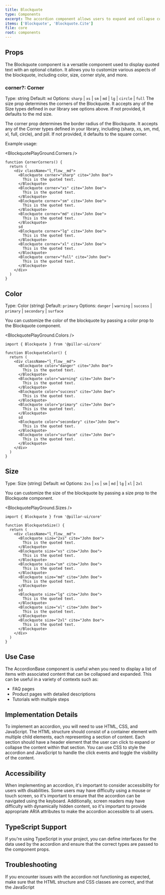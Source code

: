 ```yaml
---
title: Blockquote
type: Components
excerpt: The accordion component allows users to expand and collapse content sections, which can be useful for displaying large amounts of information in a compact and organized manner.
items: ['Blockquote', 'Blockquote.Cite']
file: core
root: components
---
```


## Props

The Blockquote component is a versatile component used to display quoted text with an optional citation. It allows you to customize various aspects of the blockquote, including color, size, corner style, and more.

### corner?: Corner

Type: string
Default: `md`
Options: `sharp` | `xs` | `sm` | `md` | `lg` | `circle` | `full`
The size prop determines the corners of the Blockquote. It accepts any of the Size types defined in our library see options above. If not provided, it defaults to the md size.

The corner prop determines the border radius of the Blockquote. It accepts any of the Corner types defined in your library, including (sharp, xs, sm, md, xl, full, circle), and pill. If not provided, it defaults to the square corner.

Example usage:

<BlockquotePlayGround.Corners />

```tsx showLineNumbers title="Accordion.tsx"
function CornerCorners() {
  return (
    <div className="l_flow__md">
      <Blockquote corner="sharp" cite="John Doe">
        This is the quoted text.
      </Blockquote>
      <Blockquote corner="xs" cite="John Doe">
        This is the quoted text.
      </Blockquote>
      <Blockquote corner="sm" cite="John Doe">
        This is the quoted text.
      </Blockquote>
      <Blockquote corner="md" cite="John Doe">
        This is the quoted text.
      </Blockquote>
      sd
      <Blockquote corner="lg" cite="John Doe">
        This is the quoted text.
      </Blockquote>
      <Blockquote corner="xl" cite="John Doe">
        This is the quoted text.
      </Blockquote>
      <Blockquote corner="full" cite="John Doe">
        This is the quoted text.
      </Blockquote>
    </div>
  )
}
```

## Color

Type: Color (string)
Default: `primary`
Options: `danger` | `warning` | `success` | `primary` | `secondary` | `surface`

You can customize the color of the blockquote by passing a color prop to the Blockquote component.

<BlockquotePlayGround.Colors />

```tsx showLineNumbers title="Blockquote.tsx"
import { Blockquote } from '@pillar-ui/core'

function BlockquoteColor() {
  return (
    <div className="l_flow__md">
      <Blockquote color="danger" cite="John Doe">
        This is the quoted text.
      </Blockquote>
      <Blockquote color="warning" cite="John Doe">
        This is the quoted text.
      </Blockquote>
      <Blockquote color="success" cite="John Doe">
        This is the quoted text.
      </Blockquote>
      <Blockquote color="primary" cite="John Doe">
        This is the quoted text.
      </Blockquote>
      sd
      <Blockquote color="secondary" cite="John Doe">
        This is the quoted text.
      </Blockquote>
      <Blockquote color="surface" cite="John Doe">
        This is the quoted text.
      </Blockquote>
    </div>
  )
}
```

## Size

Type: Size (string)
Default: `md`
Options: `2xs` | `xs` | `sm` | `md` | `lg` | `xl` | `2xl`

You can customize the size of the blockquote by passing a size prop to the Blockquote component.

<BlockquotePlayGround.Sizes />

```tsx showLineNumbers title="Blockquote.tsx"
import { Blockquote } from '@pillar-ui/core'

function BlockquoteSize() {
  return (
    <div className="l_flow__md">
      <Blockquote size="2xs" cite="John Doe">
        This is the quoted text.
      </Blockquote>
      <Blockquote size="xs" cite="John Doe">
        This is the quoted text.
      </Blockquote>
      <Blockquote size="sm" cite="John Doe">
        This is the quoted text.
      </Blockquote>
      <Blockquote size="md" cite="John Doe">
        This is the quoted text.
      </Blockquote>
      sd
      <Blockquote size="lg" cite="John Doe">
        This is the quoted text.
      </Blockquote>
      <Blockquote size="xl" cite="John Doe">
        This is the quoted text.
      </Blockquote>
      <Blockquote size="2xl" cite="John Doe">
        This is the quoted text.
      </Blockquote>
    </div>
  )
}
```

## Use Case

The AccordionBase component is useful when you need to display a list of items with associated content that can be collapsed and expanded. This can be useful in a variety of contexts such as:

- FAQ pages
- Product pages with detailed descriptions
- Tutorials with multiple steps

## Implementation Details

To implement an accordion, you will need to use HTML, CSS, and JavaScript. The HTML structure should consist of a container element with multiple child elements, each representing a section of content. Each section should have a header element that the user can click to expand or collapse the content within that section. You can use CSS to style the accordion and JavaScript to handle the click events and toggle the visibility of the content.

## Accessibility

When implementing an accordion, it's important to consider accessibility for users with disabilities. Some users may have difficulty using a mouse or touch screen, so it's important to ensure that the accordion can be navigated using the keyboard. Additionally, screen readers may have difficulty with dynamically hidden content, so it's important to provide appropriate ARIA attributes to make the accordion accessible to all users.

## TypeScript Support

If you're using TypeScript in your project, you can define interfaces for the data used by the accordion and ensure that the correct types are passed to the component props.

## Troubleshooting

If you encounter issues with the accordion not functioning as expected, make sure that the HTML structure and CSS classes are correct, and that the JavaScript
